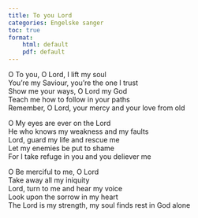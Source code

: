 ```yaml
---
title: To you Lord
categories: Engelske sanger
toc: true
format: 
    html: default
    pdf: default
---
```


O To you, O Lord, I lift my soul  
You're my Saviour, you're the one I trust  
Show me your ways, O Lord my God  
Teach me how to follow in your paths  
Remember, O Lord, your mercy and your love from old

O My eyes are ever on the Lord  
He who knows my weakness and my faults  
Lord, guard my life and rescue me  
Let my enemies be put to shame  
For I take refuge in you and you deliever me

O Be merciful to me, O Lord  
Take away all my iniquity  
Lord, turn to me and hear my voice  
Look upon the sorrow in my heart  
The Lord is my strength, my soul finds rest in God alone
